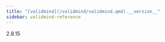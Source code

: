 ```yaml
---
title: "[validmind](/validmind/validmind.qmd).__version__"
sidebar: validmind-reference
---
```


<!-- version.qmd.jinja2 -->

<!-- signatures.jinja2 - version signature -->

::: {.signature}

<span class="name">2.8.15</span>

:::
